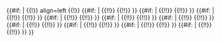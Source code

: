 {{#if: {{{map|}}} | {{!}} align=left {{!}} {{{map}}} <!--
-->{{#if: {{{1|}}}| {{!!}} {{Charmap/altdec|{{{mapchar1}}}}} {{!!}} {{{mapchar1|}}} }} <!--
-->{{#if: {{{2|}}}| {{!!}} {{Charmap/altdec|{{{mapchar2}}}}} {{!!}} {{{mapchar2|}}} }} <!--
-->{{#if: {{{3|}}}| {{!!}} {{Charmap/altdec|{{{mapchar3}}}}} {{!!}} {{{mapchar3|}}} }} <!--
-->{{#if: {{{4|}}}| {{!!}} {{Charmap/altdec|{{{mapchar4}}}}} {{!!}} {{{mapchar4|}}} }} <!--
-->{{#if: {{{5|}}}| {{!!}} {{Charmap/altdec|{{{mapchar5}}}}} {{!!}} {{{mapchar5|}}} }} <!--
-->{{#if: {{{6|}}}| {{!!}} {{Charmap/altdec|{{{mapchar6}}}}} {{!!}} {{{mapchar6|}}} }} <!--
-->{{#if: {{{7|}}}| {{!!}} {{Charmap/altdec|{{{mapchar7}}}}} {{!!}} {{{mapchar7|}}} }} <!--
-->{{#if: {{{8|}}}| {{!!}} {{Charmap/altdec|{{{mapchar8}}}}} {{!!}} {{{mapchar8|}}} }} <!--
-->{{#if: {{{9|}}}| {{!!}} {{Charmap/altdec|{{{mapchar9}}}}} {{!!}} {{{mapchar9|}}} }} <!--
-->{{#if: {{{10|}}}| {{!!}} {{Charmap/altdec|{{{mapchar10}}}}} {{!!}} {{{mapchar10|}}} }} <!--
Displays row header and cells with the decimal and hex encoding for each character that has a name, blank for any character not given. Does not display a row if there is no mapping title
-->}}